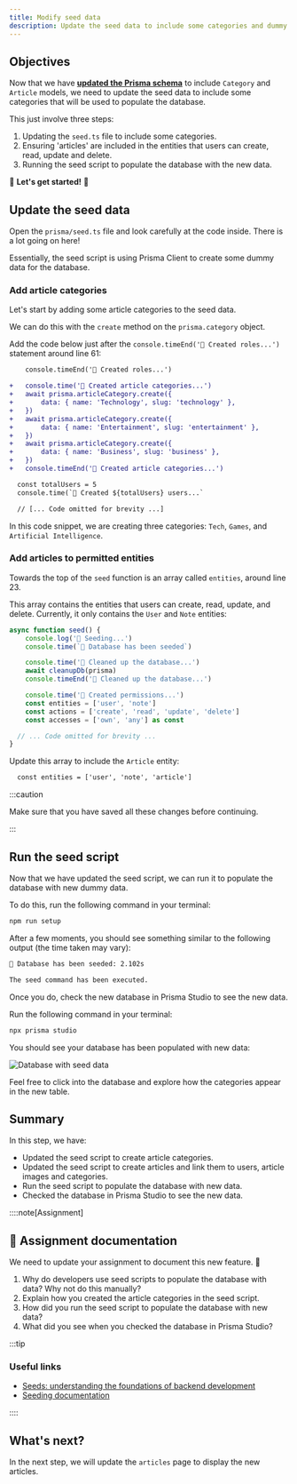 ```yaml
---
title: Modify seed data
description: Update the seed data to include some categories and dummy articles that will be used to populate the database.
---
```



## Objectives

Now that we have [**updated the Prisma schema**](/code-monster/guides/epic-news/prisma/schema-updates) to include `Category` and `Article` models, we need to update the seed data to include some categories that will be used to populate the database.

This just involve three steps:

1. Updating the `seed.ts` file to include some categories.
2. Ensuring 'articles' are included in the entities that users can create, read, update and delete.
2. Running the seed script to populate the database with the new data.

🚀 **Let's get started!** 🚀

## Update the seed data

Open the `prisma/seed.ts` file and look carefully at the code inside. There is a lot going on here!

Essentially, the seed script is using Prisma Client to create some dummy data for the database.

### Add article categories

Let's start by adding some article categories to the seed data.

We can do this with the `create` method on the `prisma.category` object.

Add the code below just after the `console.timeEnd('👑 Created roles...')` statement around line 61:

```diff lang="ts" title="prisma/seed.ts" showlineNumbers startLineNumber=61 collapse={}
	console.timeEnd('👑 Created roles...')

+	console.time('📝 Created article categories...')
+	await prisma.articleCategory.create({
+		data: { name: 'Technology', slug: 'technology' },
+	})
+	await prisma.articleCategory.create({
+		data: { name: 'Entertainment', slug: 'entertainment' },
+	})
+	await prisma.articleCategory.create({
+		data: { name: 'Business', slug: 'business' },
+	})
+	console.timeEnd('📝 Created article categories...')

  const totalUsers = 5
  console.time(`👤 Created ${totalUsers} users...`

  // [... Code omitted for brevity ...]
```

In this code snippet, we are creating three categories: `Tech`, `Games`, and `Artificial Intelligence`.

### Add articles to permitted entities

Towards the top of the `seed` function is an array called `entities`, around line 23.

This array contains the entities that users can create, read, update, and delete. Currently, it only contains the `User` and `Note` entities:

```ts title="prisma/seed.ts" mark={10}
async function seed() {
	console.log('🌱 Seeding...')
	console.time(`🌱 Database has been seeded`)

	console.time('🧹 Cleaned up the database...')
	await cleanupDb(prisma)
	console.timeEnd('🧹 Cleaned up the database...')

	console.time('🔑 Created permissions...')
	const entities = ['user', 'note']
	const actions = ['create', 'read', 'update', 'delete']
	const accesses = ['own', 'any'] as const

  // ... Code omitted for brevity ...
}
```

Update this array to include the `Article` entity:

```diff title="prisma/seed.ts" lang="ts" showlineNumbers startLineNumber=23 ins=", 'article'"
  const entities = ['user', 'note', 'article']
```

:::caution

Make sure that you have saved all these changes before continuing.

:::

## Run the seed script

Now that we have updated the seed script, we can run it to populate the database with new dummy data.

To do this, run the following command in your terminal:

```txt frame="terminal"
npm run setup
```

After a few moments, you should see something similar to the following output (the time taken may vary):

```txt frame="none"
🌱 Database has been seeded: 2.102s

The seed command has been executed.
```

Once you do, check the new database in Prisma Studio to see the new data.

Run the following command in your terminal:

```txt frame="terminal"
npx prisma studio
```

You should see your database has been populated with new data:

![Database with seed data](src/assets/webp/epic-news/new-db-with-seed-data.webp)

Feel free to click into the database and explore how the categories appear in the new table.

## Summary

In this step, we have:

- Updated the seed script to create article categories.
- Updated the seed script to create articles and link them to users, article images and categories.
- Run the seed script to populate the database with new data.
- Checked the database in Prisma Studio to see the new data.

::::note[Assignment]

## 📄 Assignment documentation

We need to update your assignment to document this new feature. 🚀

1. Why do developers use seed scripts to populate the database with data? Why not do this manually?
2. Explain how you created the article categories in the seed script.
3. How did you run the seed script to populate the database with new data?
4. What did you see when you checked the database in Prisma Studio?

:::tip

### Useful links

- [Seeds: understanding the foundations of backend development](https://medium.com/@joesmith40/seeds-understanding-the-foundations-of-backend-development-8f19a690bbf8)
- [Seeding documentation](https://www.prisma.io/docs/orm/prisma-migrate/workflows/seeding)

::::

## What's next?

In the next step, we will update the `articles` page to display the new articles.
